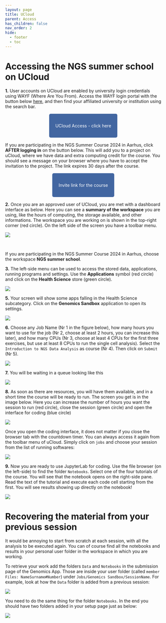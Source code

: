 ```yaml
---
layout: page
title: UCloud
parent: Access
has_children: false
nav_order: 2
hide:
  - footer
  - toc
---
```


# Accessing the NGS summer school on UCloud

**1.** User accounts on UCloud are enabled by university login credentials using WAYF (Where Are You From). Access the WAYF login portal with the button below [here](https://cloud.sdu.dk/), and then find your affiliated university or institution using the search bar. 

&nbsp;

 <p align="center">
  <a href="https://cloud.sdu.dk" style="background-color: #4266A1; color: #FFFFFF; padding: 30px 20px; text-decoration: none; border-radius: 5px;">
    UCloud Access
    - click here
  </a>
</p>

&nbsp;

:::{.callout-warning title="NGS summer school"}

If you are participating in the NGS Summer Course 2024 in Aarhus, click **AFTER logging in** on the button below. This will add you to a project on uCloud, where we have data and extra computing credit for the course. You should see a message on your browser where you have to accept the invitation to the project. The link expires 30 days after the course.

&nbsp; 

<p align="center">
  <a href="https://cloud.sdu.dk/app/projects/invite/f11a81aa-9064-4df3-9601-2607c2812f2a" style="background-color: #4266A1; color: #FFFFFF; padding: 30px 20px; text-decoration: none; border-radius: 5px;">
    Invite link
    for the course
  </a>
</p>

&nbsp; 

:::

**2.** Once you are an approved user of UCloud, you are met with a dashboard interface as below. Here you can see a **summary of the workspace** you are using, like the hours of computing, the storage available, and other informations. The workspace you are working on is shown in the top-right corner (red circle). On the left side of the screen you have a toolbar menu.

![](../images/dashboard_edit.png)

&nbsp;

:::{.callout-warning title="NGS summer school"}

If you are participating in the NGS Summer Course 2024 in Aarhus, choose the workspace **NGS summer school**.

:::

<!--
:::{.callout-warning title="Exercise: drives and file explorer"}

Click on the first button of the left menu (Files). The **Files** window will open. Here you can create **drives**, which are virtual storage units resembling the drives of a computer, where you can store, delete and move files around.

Create a drive using the button on top of the window (`Create drive`), choose the resources available from the dropdown menu (in the workspace `My workspace` you probably have `u1-cephfs`) and assign a name. 

Now you have created your drive! If you click into this, you can see new top buttons, for example to upload a file, create a folder and sync with another computer (which needs a software - click on the button to read more). When you have a drive, you can **mount** it into a software you want to use (mount means to make it available for the software to read/write from and to).

:::
-->

**3.**  The left-side menu can be used to access the stored data, applications, running programs and settings. Use the **Applications** symbol (red circle) and click on the **Health Science** store (green circle). 

![](../images/appsMenu_edit.png)

**5.**  Your screen will show some apps falling in the Health Science subcategory. Click on the **Genomics Sandbox** application to open its settings.

![](../images/genomicsSandbox.png)

**6.** Choose any Job Name (Nr 1 in the figure below), how many hours you want to use for the job (Nr 2, choose at least 2 hours, you can increase this later), and how many CPUs (Nr 3, choose at least 4 CPUs for the first three exercises, but use at least 8 CPUs to run the single cell analysis). Select the `Introduction to NGS Data Analysis` as course (Nr 4). Then click on `Submit` (Nr 5).

![](../images/appSetup_edited.png)

**7.** You will be waiting in a queue looking like this

![](../images/waitingInQueue.png)

**8.** As soon as there are resources, you will have them available, and in a short time the course will be ready to run. The screen you get is in the image below. Here you can increase the number of hours you want the session to run (red circle), close the session (green circle) and open the interface for coding (blue circle)

![](../images/afterTheQueue_edited.png)

:::{.callout-tip}

Once you open the coding interface, it does not matter if you close the browser tab with the countdown timer. You can always access it again from the toolbar menu of uCloud. Simply click on `jobs` and choose your session from the list of running softwares:

![](../images/recoverJobs.gif)

:::

**9.** Now you are ready to use JupyterLab for coding. Use the file browser (on the left-side) to find the folder `Notebooks`. Select one of the four tutorials of the course. You will see that the notebook opens on the right-side pane. Read the text of the tutorial and execute each code cell starting from the first. You will see results showing up directly on the notebook!

![](../images/startNotebook.gif)

# Recovering the material from your previous session

It would be annoying to start from scratch at each session, with all the analysis to be executed again. You can of course find all the notebooks and results in your personal user folder in the workspace in which you are working.

To retrieve your work add the folders `Data` and `Notebooks` in the submission page of the Genomics App. Those are inside your user folder (called `member Files: NameSurname#Number`) under `Jobs/Genomics Sandbox/SessionName`. For example, look at how the `Data` folder is added from a previous session:

![](../images/retrieveFolderData.gif)

You need to do the same thing for the folder `Notebooks`. In the end you should have two folders added in your setup page just as below:

![](../images/retrievedFolders.png)








